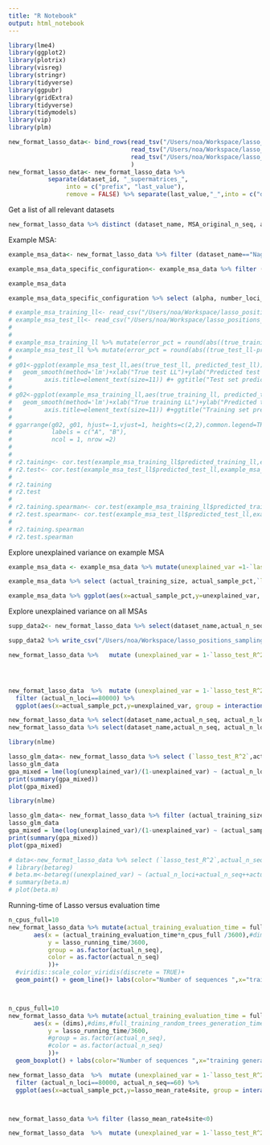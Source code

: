 ```yaml
---
title: "R Notebook"
output: html_notebook
---
```



```r
library(lme4)
library(ggplot2)
library(plotrix)
library(visreg)
library(stringr)
library(tidyverse)
library(ggpubr)
library(gridExtra)
library(tidyverse)
library(tidymodels)
library(vip) 
library(plm)
```


```r
new_format_lasso_data<- bind_rows(read_tsv("/Users/noa/Workspace/lasso_positions_sampling_results/f_lasso60.tsv"),
                                  read_tsv("/Users/noa/Workspace/lasso_positions_sampling_results/f_lasso30.tsv"),
                                  read_tsv("/Users/noa/Workspace/lasso_positions_sampling_results/f_lasso15.tsv")
                                  )
new_format_lasso_data<- new_format_lasso_data %>% 
           separate(dataset_id, "_supermatrices_",
                into = c("prefix", "last_value"), 
                remove = FALSE) %>% separate(last_value,"_",into = c("dataset_name", "suffix")) %>%  select(-c("prefix","suffix"))
```

Get a list of all relevant datasets
```r
new_format_lasso_data %>% distinct (dataset_name, MSA_original_n_seq, actual_n_seq)
```




Example MSA:

```r
example_msa_data<- new_format_lasso_data %>% filter (dataset_name=="NagyA1", actual_n_seq==30, actual_n_loci == 80000)

example_msa_data_specific_configuration<- example_msa_data %>% filter (actual_sample_pct==0.05, actual_training_size==2000)

example_msa_data

example_msa_data_specific_configuration %>% select (alpha, number_loci_chosen, `lasso_test_R^2`, lasso_test_spearmanr )

# example_msa_training_ll<- read_csv("/Users/noa/Workspace/lasso_positions_sampling_results/training_sitelh_df_prediction_Shen.csv")
# example_msa_test_ll<- read_csv("/Users/noa/Workspace/lasso_positions_sampling_results/test_sitelh_df_prediction_Shen.csv")
# 
# 
# example_msa_training_ll %>% mutate(error_pct = round(abs((true_training_ll-predicted_training_ll)/true_training_ll)*100,3)) %>% head(5)
# example_msa_test_ll %>% mutate(error_pct = round(abs((true_test_ll-predicted_test_ll)/true_test_ll)*100,3)) %>% head(5)
# 
# g01<-ggplot(example_msa_test_ll,aes(true_test_ll, predicted_test_ll)) +theme_classic()+
#   geom_smooth(method='lm')+xlab("True test LL")+ylab("Predicted test LL ")+geom_point()+ labs(title="")+theme(plot.title = element_text(hjust = 0.5))+ theme(plot.title = element_text(hjust = 0.5))+theme(axis.text=element_text(size=11),
#         axis.title=element_text(size=11)) #+ ggtitle("Test set predicted log-likelihood vs. true log-likelihood")
# 
# g02<-ggplot(example_msa_training_ll,aes(true_training_ll, predicted_training_ll)) +theme_classic()+
#   geom_smooth(method='lm')+xlab("True training LL")+ylab("Predicted training LL ")+geom_point()+ labs(title="")+theme(plot.title = element_text(hjust = 0.5))+ theme(plot.title = element_text(hjust = 0.5))+theme(axis.text=element_text(size=11),
#         axis.title=element_text(size=11)) #+ggtitle("Training set predicted log-likelihood vs. true log-likelihood")
# 
# ggarrange(g02, g01, hjust=-1,vjust=1, heights=c(2,2),common.legend=TRUE,
#           labels = c("A", "B"),
#           ncol = 1, nrow =2)
# 
# 
# r2.taining<- cor.test(example_msa_training_ll$predicted_training_ll,example_msa_training_ll$true_training_ll )
# r2.test<- cor.test(example_msa_test_ll$predicted_test_ll,example_msa_test_ll$true_test_ll )
# 
# r2.taining
# r2.test
# 
# r2.taining.spearman<- cor.test(example_msa_training_ll$predicted_training_ll,example_msa_training_ll$true_training_ll, method = "spearman" )
# r2.test.spearman<- cor.test(example_msa_test_ll$predicted_test_ll,example_msa_test_ll$true_test_ll, method = "spearman" )
# 
# r2.taining.spearman
# r2.test.spearman
```

Explore unexplained variance on example MSA
```r
example_msa_data <- example_msa_data %>% mutate(unexplained_var =1-`lasso_test_R^2`)

example_msa_data %>% select (actual_training_size, actual_sample_pct,`lasso_test_R^2`, unexplained_var)

example_msa_data %>% ggplot(aes(x=actual_sample_pct,y=unexplained_var, group = as.factor(actual_training_size), colour = as.factor(actual_training_size)))  + geom_point(size =3)+ geom_line()+ scale_x_continuous(breaks = c(0.01,0.025,0.05,0.1) ,labels = scales::percent) +labs(color="Training size",x="Sample percentage",y="Unexplained variance (%)", title="Percentage of unexplained variance on test set")  + scale_y_continuous(labels = scales::percent)+theme_classic() #+coord_cartesian(ylim = c(NA, 0.11))

```

Explore unexplained variance on all MSAs

```r
supp_data2<- new_format_lasso_data %>% select(dataset_name,actual_n_seq, actual_n_loci,actual_training_size, actual_sample_pct, number_loci_chosen ,`lasso_test_R^2`) %>% arrange(dataset_name)

supp_data2 %>% write_csv("/Users/noa/Workspace/lasso_positions_sampling_results/supp2.csv")

new_format_lasso_data %>%   mutate (unexplained_var = 1-`lasso_test_R^2`)  %>% group_by(actual_training_size, actual_sample_pct, actual_n_loci, actual_n_seq) %>%summarize(mean_unexplained_var = mean(unexplained_var),std_r_2 = sd(unexplained_var))  %>%   ggplot(aes(x=actual_sample_pct,y=mean_unexplained_var, group = interaction(actual_training_size), color = as.factor(actual_training_size)))+ geom_line() + geom_point() + scale_x_continuous(labels = scales::percent,breaks = c(0.01,0.025,0.05,0.1)) +labs(color="Training size",linetype = "Dataset name" ,x="Sample percentage",y="Unexplained variance (%)", title="Mean percentage of unexplained variance on test sets") + scale_y_continuous(labels = scales::percent, expand = c(0,0))+ theme_classic()+facet_grid(rows = vars(actual_n_loci), cols= vars(actual_n_seq)) + theme(axis.text.x = element_text(angle = 60, vjust = 0.9, hjust=1))+  geom_errorbar(aes(ymin=mean_unexplained_var-std_r_2, ymax=mean_unexplained_var+std_r_2), width=.008, position = position_dodge(0.001))





```


```r
new_format_lasso_data  %>%  mutate (unexplained_var = 1-`lasso_test_R^2`) %>% 
  filter (actual_n_loci==80000) %>%
  ggplot(aes(x=actual_sample_pct,y=unexplained_var, group = interaction(actual_training_size,dataset_name), color = as.factor(actual_training_size)))+ geom_line() + geom_point(size=1.5) + scale_x_continuous(labels = scales::percent,breaks = c(0.01,0.025,0.05,0.1)) +labs(color="Training size" ,x="Sample percentage",y="Unexplained variance on test set (%)") + theme_classic()+facet_grid(cols = vars(dataset_name), rows=  vars(actual_n_seq)) + theme(axis.text.x = element_text(angle = 60, vjust = 0.9, hjust=1))

```




```r
new_format_lasso_data %>% select(dataset_name,actual_n_seq, actual_n_loci,actual_training_size, actual_sample_pct ,`lasso_test_R^2`) %>% filter (actual_n_seq==30, actual_n_loci==80000, actual_training_size>1000,actual_sample_pct>=0.05) %>% arrange(dataset_name,actual_training_size,actual_sample_pct)
new_format_lasso_data %>% select(dataset_name,actual_n_seq, actual_n_loci,actual_training_size, actual_sample_pct ,`lasso_test_R^2`) %>% filter (actual_n_seq==30, actual_n_loci==80000, actual_training_size<2000) %>% arrange(dataset_name,actual_training_size,actual_sample_pct)
```



```r
library(nlme)

lasso_glm_data<- new_format_lasso_data %>% select (`lasso_test_R^2`,actual_n_seq,actual_n_loci,actual_training_size,dataset_name,actual_sample_pct,actual_n_loci) %>% mutate(actual_n_loci = (actual_n_loci-mean(actual_n_loci))/1000,actual_training_size= (actual_training_size-mean(actual_training_size))/1000,actual_sample_pct = (actual_sample_pct-mean(actual_sample_pct))*100, unexplained_var = 1-`lasso_test_R^2`, actual_n_seq = actual_n_seq-mean(actual_n_seq))
lasso_glm_data
gpa_mixed = lme(log(unexplained_var)/(1-unexplained_var) ~ (actual_n_loci+actual_sample_pct+actual_n_seq+actual_n_seq+actual_training_size)^2, random = ~ 1 | dataset_name, data = lasso_glm_data)
print(summary(gpa_mixed))
plot(gpa_mixed)

```
```r
library(nlme)

lasso_glm_data<- new_format_lasso_data %>% filter (actual_training_size>1000, actual_n_loci==80000,actual_sample_pct>=0.05) %>% select (`lasso_test_R^2`,actual_n_seq,actual_n_loci,actual_training_size,dataset_name,actual_sample_pct,actual_n_loci) %>% mutate(actual_n_loci = (actual_n_loci-mean(actual_n_loci))/1000,actual_training_size= (actual_training_size-mean(actual_training_size))/1000,actual_sample_pct = (actual_sample_pct-mean(actual_sample_pct))*100, unexplained_var = 1-`lasso_test_R^2`, actual_n_seq = actual_n_seq-mean(actual_n_seq))
lasso_glm_data
gpa_mixed = lme(log(unexplained_var)/(1-unexplained_var) ~ (actual_sample_pct+actual_n_seq+actual_training_size)^2, random = ~ 1 | dataset_name, data = lasso_glm_data)
print(summary(gpa_mixed))
plot(gpa_mixed)
```




```r

# data<-new_format_lasso_data %>% select (`lasso_test_R^2`,actual_n_seq,actual_n_loci,actual_training_size,dataset_name,actual_sample_pct,actual_n_loci)  %>% mutate(actual_n_loci = actual_n_loci/1000,actual_training_size= actual_training_size/1000, unexplained_var = 1-`lasso_test_R^2`)
# library(betareg)
# beta.m<-betareg((unexplained_var) ~ (actual_n_loci+actual_n_seq++actual_training_size+actual_sample_pct)^2, data=data)
# summary(beta.m)
# plot(beta.m)


```



Running-time of Lasso versus evaluation time

```r

n_cpus_full=10
new_format_lasso_data %>% mutate(actual_training_evaluation_time = full_size_training_evaluation_time*(actual_training_size/max(actual_training_size))) %>% distinct (dataset_name,actual_n_loci,actual_n_seq, actual_training_size,actual_training_evaluation_time, lasso_running_time,full_training_random_trees_generation_time) %>% mutate(dims = actual_training_size*actual_n_loci) %>% ggplot(
       aes(x = (actual_training_evaluation_time*n_cpus_full /3600),#dims,#full_training_random_trees_generation_time, #actual_training_evaluation_time /3600
           y = lasso_running_time/3600,
           group = as.factor(actual_n_seq),
           color = as.factor(actual_n_seq)
           ))+
  #viridis::scale_color_viridis(discrete = TRUE)+
  geom_point() + geom_line()+ labs(color="Number of sequences ",x="training generation time CPU time",y="Lasso algorithm CPU times") +theme_classic() +facet_grid(rows = vars(dataset_name))



n_cpus_full=10
new_format_lasso_data %>% mutate(actual_training_evaluation_time = full_size_training_evaluation_time*(actual_training_size/max(actual_training_size))) %>% distinct (dataset_name,actual_n_loci,actual_n_seq, actual_training_size,actual_training_evaluation_time, lasso_running_time,full_training_random_trees_generation_time) %>% mutate(dims = actual_training_size*actual_n_loci) %>% ggplot(
       aes(x = (dims),#dims,#full_training_random_trees_generation_time, #actual_training_evaluation_time /3600
           y = lasso_running_time/3600,
           #group = as.factor(actual_n_seq),
           #color = as.factor(actual_n_seq)
           ))+
  geom_boxplot() + labs(color="Number of sequences ",x="training generation time CPU time",y="Lasso algorithm CPU times") +theme_classic() 

```

```r

new_format_lasso_data  %>%  mutate (unexplained_var = 1-`lasso_test_R^2`) %>% 
  filter (actual_n_loci==80000, actual_n_seq==60) %>%
  ggplot(aes(x=actual_sample_pct,y=lasso_mean_rate4site, group = interaction(actual_training_size,dataset_name), color = as.factor(actual_training_size)))+ geom_line() + geom_point(size=1.5) + scale_x_continuous(labels = scales::percent,breaks = c(0.01,0.025,0.05,0.1)) +labs(color="Training size" ,x="Sample percentage",y="Mean evolutionary rate") + theme_classic()+facet_grid(cols = vars(dataset_name)) + theme(axis.text.x = element_text(angle = 60, vjust = 0.9, hjust=1))



new_format_lasso_data %>% filter (lasso_mean_rate4site<0)

```

```r
new_format_lasso_data  %>%  mutate (unexplained_var = 1-`lasso_test_R^2`) %>% filter (dataset_name=="ShenA9", actual_n_loci==80000, actual_n_seq==60) %>% select (actual_n_seq,actual_training_size,actual_sample_pct,lasso_mean_rate4site)
```


